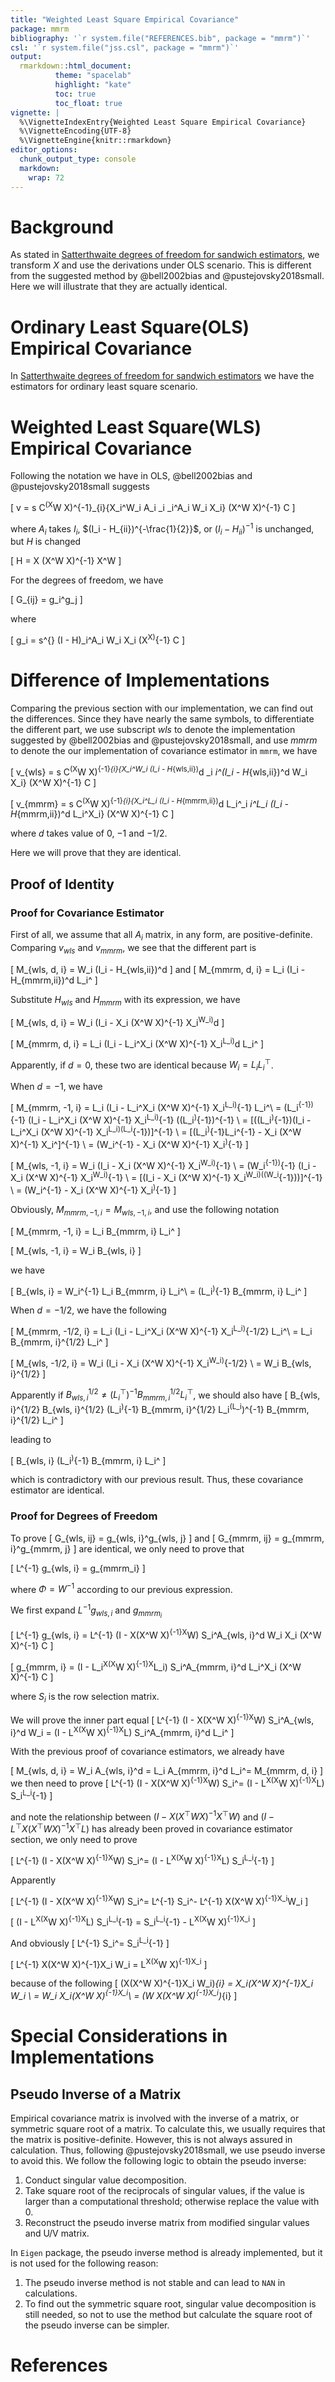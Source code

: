 ```yaml
---
title: "Weighted Least Square Empirical Covariance"
package: mmrm
bibliography: '`r system.file("REFERENCES.bib", package = "mmrm")`'
csl: '`r system.file("jss.csl", package = "mmrm")`'
output:
  rmarkdown::html_document:
          theme: "spacelab"
          highlight: "kate"
          toc: true
          toc_float: true
vignette: |
  %\VignetteIndexEntry{Weighted Least Square Empirical Covariance}
  %\VignetteEncoding{UTF-8}
  %\VignetteEngine{knitr::rmarkdown}
editor_options:
  chunk_output_type: console
  markdown:
    wrap: 72
---
```


# Background

As stated in [Satterthwaite degrees of freedom for sandwich estimators](satterthwaite.html#Satterthwaite-degrees-of-freedom-for-empirical-covariance),
we transform $X$ and use the derivations under OLS scenario.
This is different from the suggested method by @bell2002bias and @pustejovsky2018small.
Here we will illustrate that they are actually identical.

# Ordinary Least Square(OLS) Empirical Covariance

In [Satterthwaite degrees of freedom for sandwich estimators](satterthwaite.html#Satterthwaite-degrees-of-freedom-for-empirical-covariance)
we have the estimators for ordinary least square scenario.

# Weighted Least Square(WLS) Empirical Covariance

Following the notation we have in OLS, @bell2002bias and @pustejovsky2018small suggests

\[
  v = s C^\top(X^\top W X)^{-1}\sum_{i}{X_i^\top W_i A_i \epsilon_i \epsilon_i^\top A_i W_i X_i} (X^\top W X)^{-1} C
\]

where $A_i$ takes $I_i$, $(I_i - H_{ii})^{-\frac{1}{2}}$, or $(I_i - H_{ii})^{-1}$ is unchanged, but
$H$ is changed

\[
  H = X (X^\top W X)^{-1} X^\top W
\]

For the degrees of freedom, we have

\[
  G_{ij} = g_i^\top \Phi g_j
\]

where

\[
  g_i = s^{\frac{1}{2}} (I - H)_i^\top A_i W_i X_i (X^\top X)^{-1} C
\]

# Difference of Implementations

Comparing the previous section with our implementation, we can find out the differences.
Since they have nearly the same symbols, to differentiate the different part, we use
subscript $wls$ to denote the implementation suggested by @bell2002bias and @pustejovsky2018small,
and use $mmrm$ to denote the our implementation of covariance estimator in `mmrm`, we have

\[
  v_{wls} = s C^\top(X^\top W X)^{-1}\sum_{i}{X_i^\top W_i (I_i - H_{wls,ii})^d \epsilon_i \epsilon_i^\top (I_i - H_{wls,ii})^d W_i X_i} (X^\top W X)^{-1} C
\]

\[
  v_{mmrm} = s C^\top(X^\top W X)^{-1}\sum_{i}{X_i^\top L_i (I_i - H_{mmrm,ii})^d L_i^\top \epsilon_i \epsilon_i^\top L_i (I_i - H_{mmrm,ii})^d L_i^\top X_i} (X^\top W X)^{-1} C
\]

where $d$ takes value of $0$, $-1$ and $-1/2$.

Here we will prove that they are identical.

## Proof of Identity

### Proof for Covariance Estimator

First of all, we assume that all $A_i$ matrix, in any form, are positive-definite.
Comparing $v_{wls}$ and $v_{mmrm}$, we see that the different part is

\[
  M_{wls, d, i} = W_i (I_i - H_{wls,ii})^d
\]
and
\[
  M_{mmrm, d, i} = L_i (I_i - H_{mmrm,ii})^d L_i^\top
\]

Substitute $H_{wls}$ and $H_{mmrm}$ with its expression, we have

\[
  M_{wls, d, i} = W_i (I_i - X_i (X^\top W X)^{-1} X_i^\top W_i)^d
\]

\[
  M_{mmrm, d, i} = L_i (I_i - L_i^\top X_i (X^\top W X)^{-1} X_i^\top L_i)^d L_i^\top
\]

Apparently, if $d=0$, these two are identical because $W_i = L_i L_i^\top$.

When $d = -1$, we have

\[
  M_{mmrm, -1, i} = L_i (I_i - L_i^\top X_i (X^\top W X)^{-1} X_i^\top L_i)^{-1} L_i^\top \\
  = (L_i^{-1})^{-1} (I_i - L_i^\top X_i (X^\top W X)^{-1} X_i^\top L_i)^{-1} ((L_i^\top)^{-1})^{-1} \\
  = [((L_i^\top)^{-1})(I_i - L_i^\top X_i (X^\top W X)^{-1} X_i^\top L_i)(L_i^{-1})]^{-1} \\
  = [(L_i^\top)^{-1}L_i^{-1} - X_i (X^\top W X)^{-1} X_i^\top]^{-1} \\
  = (W_i^{-1} -  X_i (X^\top W X)^{-1} X_i^\top)^{-1}
\]

\[
  M_{wls, -1, i} = W_i (I_i - X_i (X^\top W X)^{-1} X_i^\top W_i)^{-1} \\
  = (W_i^{-1})^{-1} (I_i - X_i (X^\top W X)^{-1} X_i^\top W_i)^{-1} \\
  = [(I_i - X_i (X^\top W X)^{-1} X_i^\top W_i)((W_i^{-1}))]^{-1} \\
  = (W_i^{-1} -  X_i (X^\top W X)^{-1} X_i^\top)^{-1}
\]

Obviously, $M_{mmrm, -1, i} = M_{wls, -1, i}$, and use the following notation

\[
  M_{mmrm, -1, i} = L_i B_{mmrm, i} L_i^\top
\]

\[
  M_{wls, -1, i} = W_i B_{wls, i}
\]

we have

\[
  B_{wls, i} = W_i^{-1} L_i B_{mmrm, i} L_i^\top \\
  = (L_i^\top)^{-1} B_{mmrm, i} L_i^\top
\]


When $d = -1/2$, we have the following

\[
  M_{mmrm, -1/2, i} = L_i (I_i - L_i^\top X_i (X^\top W X)^{-1} X_i^\top L_i)^{-1/2} L_i^\top \\
  = L_i B_{mmrm, i}^{1/2} L_i^\top
\]

\[
  M_{wls, -1/2, i} = W_i (I_i - X_i (X^\top W X)^{-1} X_i^\top W_i)^{-1/2} \\
  = W_i B_{wls, i}^{1/2}
\]

Apparently if $B_{wls, i}^{1/2} \ne (L_i^\top)^{-1} B_{mmrm, i}^{1/2} L_i^\top$,
we should also have
\[
  B_{wls, i}^{1/2} B_{wls, i}^{1/2} \ne (L_i^\top)^{-1} B_{mmrm, i}^{1/2} L_i^\top (L_i^\top)^{-1} B_{mmrm, i}^{1/2} L_i^\top
\]

leading to

\[
  B_{wls, i} \ne (L_i^\top)^{-1} B_{mmrm, i} L_i^\top
\]

which is contradictory with our previous result.
Thus, these covariance estimator are identical.

### Proof for Degrees of Freedom

To prove
\[
  G_{wls, ij} = g_{wls, i}^\top \Phi g_{wls, j}
\]
and
\[
  G_{mmrm, ij} = g_{mmrm, i}^\top g_{mmrm, j}
\]
are identical, we only need to prove that

\[
  L^{-1} g_{wls, i} = g_{mmrm_i}
\]

where $\Phi = W^{-1}$ according to our previous expression.

We first expand $L^{-1} g_{wls, i}$ and $g_{mmrm_i}$

\[
  L^{-1} g_{wls, i} = L^{-1} (I - X(X^\top W X)^{-1}X^\top W) S_i^\top A_{wls, i}^d W_i X_i (X^\top W X)^{-1} C
\]

\[
  g_{mmrm, i} = (I - L_i^\top X(X^\top W X)^{-1}X^\top L_i) S_i^\top A_{mmrm, i}^d L_i^\top X_i (X^\top W X)^{-1} C
\]

where $S_i$ is the row selection matrix.

We will prove the inner part equal
\[
  L^{-1} (I - X(X^\top W X)^{-1}X^\top W) S_i^\top A_{wls, i}^d W_i = (I - L^\top X(X^\top W X)^{-1}X^\top L) S_i^\top A_{mmrm, i}^d L_i^\top
\]

With the previous proof of covariance estimators, we already have

\[
  M_{wls, d, i} = W_i A_{wls, i}^d = L_i A_{mmrm, i}^d L_i^\top = M_{mmrm, d, i}
\]
we then need to prove
\[
  L^{-1} (I - X(X^\top W X)^{-1}X^\top W) S_i^\top = (I - L^\top X(X^\top W X)^{-1}X^\top L) S_i^\top L_i^{-1}
\]

and note the relationship between $(I - X(X^\top W X)^{-1}X^\top W)$ and $(I - L^\top X(X^\top W X)^{-1}X^\top L)$
has already been proved in covariance estimator section, we only need to prove

\[
  L^{-1} (I - X(X^\top W X)^{-1}X^\top W) S_i^\top = (I - L^\top X(X^\top W X)^{-1}X^\top L) S_i^\top L_i^{-1}
\]

Apparently

\[
  L^{-1} (I - X(X^\top W X)^{-1}X^\top W) S_i^\top = L^{-1} S_i^\top - L^{-1} X(X^\top W X)^{-1}X_i^\top W_i
\]

\[
  (I - L^\top X(X^\top W X)^{-1}X^\top L) S_i^\top L_i^{-1} = S_i^\top L_i^{-1} - L^\top X(X^\top W X)^{-1}X_i^\top
\]

And obviously
\[
  L^{-1} S_i^\top = S_i^\top L_i^{-1}
\]


\[
  L^{-1} X(X^\top W X)^{-1}X_i W_i = L^\top X(X^\top W X)^{-1}X_i^\top
\]

because of the following
\[
  (X(X^\top W X)^{-1}X_i W_i)_{i} = X_i(X^\top W X)^{-1}X_i W_i \\
  = W_i X_i(X^\top W X)^{-1}X_i^\top \\
  = (W X(X^\top W X)^{-1}X_i^\top)_{i}
\]

# Special Considerations in Implementations

## Pseudo Inverse of a Matrix

Empirical covariance matrix is involved with the inverse of a matrix, or symmetric square root of a matrix.
To calculate this, we usually requires that the matrix is positive-definite.
However, this is not always assured in calculation.
Thus, following @pustejovsky2018small, we use pseudo inverse to avoid this.
We follow the following logic to obtain the pseudo inverse:

1. Conduct singular value decomposition.
2. Take square root of the reciprocals of singular values, if the value is larger than a computational threshold;
otherwise replace the value with 0.
3. Reconstruct the pseudo inverse matrix from modified singular values and U/V matrix.

In `Eigen` package, the pseudo inverse method is already implemented, but it is not used for the following reason:

1. The pseudo inverse method is not stable and can lead to `NAN` in calculations.
2. To find out the symmetric square root, singular value decomposition is still needed, so not to use the method but
calculate the square root of the pseudo inverse can be simpler.

# References
